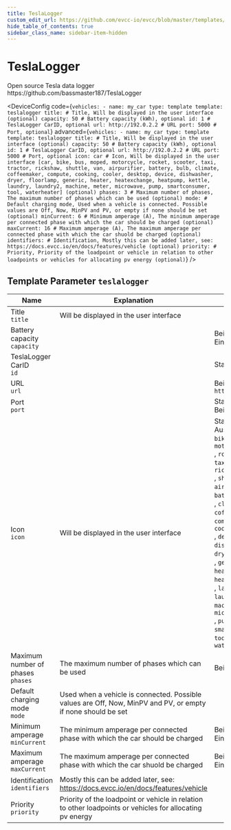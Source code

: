 ```yaml
---
title: TeslaLogger
custom_edit_url: https://github.com/evcc-io/evcc/blob/master/templates/definition/vehicle/teslalogger.yaml
hide_table_of_contents: true
sidebar_class_name: sidebar-item-hidden
---
```



# TeslaLogger

<div className="device-detail-container">
  <div className="device-detail-content">
    Open source Tesla data logger https://github.com/bassmaster187/TeslaLogger


<DeviceConfig code={`vehicles:
    - name: my_car
      type: template
      template: teslalogger
      title: # Title, Will be displayed in the user interface (optional)
      capacity: 50 # Battery capacity (kWh), optional
      id: 1 # TeslaLogger CarID, optional
      url: http://192.0.2.2 # URL
      port: 5000 # Port, optional`} advanced={`vehicles:
    - name: my_car
      type: template
      template: teslalogger
      title: # Title, Will be displayed in the user interface (optional)
      capacity: 50 # Battery capacity (kWh), optional
      id: 1 # TeslaLogger CarID, optional
      url: http://192.0.2.2 # URL
      port: 5000 # Port, optional
      icon: car # Icon, Will be displayed in the user interface [car, bike, bus, moped, motorcycle, rocket, scooter, taxi, tractor, rickshaw, shuttle, van, airpurifier, battery, bulb, climate, coffeemaker, compute, cooking, cooler, desktop, device, dishwasher, dryer, floorlamp, generic, heater, heatexchange, heatpump, kettle, laundry, laundry2, machine, meter, microwave, pump, smartconsumer, tool, waterheater] (optional)
      phases: 3 # Maximum number of phases, The maximum number of phases which can be used (optional)
      mode: # Default charging mode, Used when a vehicle is connected. Possible values are Off, Now, MinPV and PV, or empty if none should be set (optional)
      minCurrent: 6 # Minimum amperage (A), The minimum amperage per connected phase with which the car should be charged (optional)
      maxCurrent: 16 # Maximum amperage (A), The maximum amperage per connected phase with which the car shuold be charged (optional)
      identifiers: # Identification, Mostly this can be added later, see: https://docs.evcc.io/en/docs/features/vehicle (optional)
      priority: # Priority, Priority of the loadpoint or vehicle in relation to other loadpoints or vehicles for allocating pv energy (optional)`} />
  </div>
  <div className="device-detail-icon">
    <evcc-icon
      type="vehicle"
      name="teslalogger"
      size="400px"
      alt="TeslaLogger"
      className="device-detail-icon-img"
    ></evcc-icon>
  </div>
</div>

## Template Parameter `teslalogger`

| Name | Explanation | Value | Optional |
|-----------|-------------|-------|----------|
| Title<br/>`title` | Will be displayed in the user interface |  | no |
| Battery capacity<br/>`capacity` |  | Beispiel: `50`<br/>Einheit: kWh | no |
| TeslaLogger CarID<br/>`id` |  | Standard: `1` | no |
| URL<br/>`url` |  | Beispiel: `http://192.0.2.2` | yes |
| Port<br/>`port` |  | Standard: `5000`<br/>Beispiel: `5000` | no |
| Icon<br/>`icon` | Will be displayed in the user interface | Standard: `car`<br/>Auswahl: `car`, `bike`, `bus`, `moped`, `motorcycle`<br/>, `rocket`, `scooter`, `taxi`, `tractor`, `rickshaw`<br/>, `shuttle`, `van`, `airpurifier`, `battery`, `bulb`<br/>, `climate`, `coffeemaker`, `compute`, `cooking`, `cooler`<br/>, `desktop`, `device`, `dishwasher`, `dryer`, `floorlamp`<br/>, `generic`, `heater`, `heatexchange`, `heatpump`, `kettle`<br/>, `laundry`, `laundry2`, `machine`, `meter`, `microwave`<br/>, `pump`, `smartconsumer`, `tool`, `waterheater` | no |
| Maximum number of phases<br/>`phases` | The maximum number of phases which can be used | Beispiel: `3` | no |
| Default charging mode<br/>`mode` | Used when a vehicle is connected. Possible values are Off, Now, MinPV and PV, or empty if none should be set |  | no |
| Minimum amperage<br/>`minCurrent` | The minimum amperage per connected phase with which the car should be charged | Beispiel: `6`<br/>Einheit: A | no |
| Maximum amperage<br/>`maxCurrent` | The maximum amperage per connected phase with which the car shuold be charged | Beispiel: `16`<br/>Einheit: A | no |
| Identification<br/>`identifiers` | Mostly this can be added later, see: https://docs.evcc.io/en/docs/features/vehicle |  | no |
| Priority<br/>`priority` | Priority of the loadpoint or vehicle in relation to other loadpoints or vehicles for allocating pv energy |  | no |

